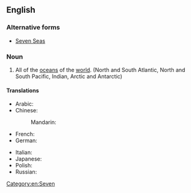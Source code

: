 ==English==
{{wp}}

===Alternative forms===
* [[Seven Seas]]

===Noun===
{{en-noun|head=[[seven]] [[sea|seas]]|-}}

# {{poetic}} All of the [[ocean]]s of the [[world]]. (North and South Atlantic, North and South Pacific, Indian, Arctic and Antarctic)

====Translations====
{{trans-top|all of the Earths oceans}}
* Arabic: {{t|ar|البحار السبعة|tr=al-biḥār al-sábʿa|sc=Arab}}
* Chinese:
*: Mandarin: {{t|cmn|七海|tr=qīhǎi|sc=Hani}}
* French: {{t|fr|sept mers|f|p}}
* German: {{t|de|sieben Meere}}
{{trans-mid}}
* Italian: {{t-|it|sette mari|f}}
* Japanese: {{t|ja|七つの海|tr=ななつのうみ, nanatsu no umi|sc=Jpan}}
* Polish: {{t|pl|siedem mórz}}
* Russian: {{t|ru|семь морей|tr=semʹ moréj|sc=Cyrl}}
{{trans-bottom}}

[[Category:en:Seven]]